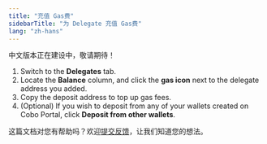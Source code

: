 ```yaml
---
title: "充值 Gas费"
sidebarTitle: "为 Delegate 充值 Gas费"
lang: "zh-hans"
---
```


<Warning>中文版本正在建设中，敬请期待！</Warning>

1. Switch to the **Delegates** tab.
2. Locate the **Balance** column, and click the **gas icon** next to the delegate address you added.
3. Copy the deposit address to top up gas fees.
4. (Optional) If you wish to deposit from any of your wallets created on Cobo Portal, click **Deposit from other wallets**.

<Tip>这篇文档对您有帮助吗？欢迎[提交反馈](https://forms.zohopublic.com/cobo/form/DocumentFeedbackForm/formperma/QvLOhxJv1_JMsJ-1dleZ8Itb_7rzN-LtgvsDdxosoVI?referrername=manuals)，让我们知道您的想法。</Tip>